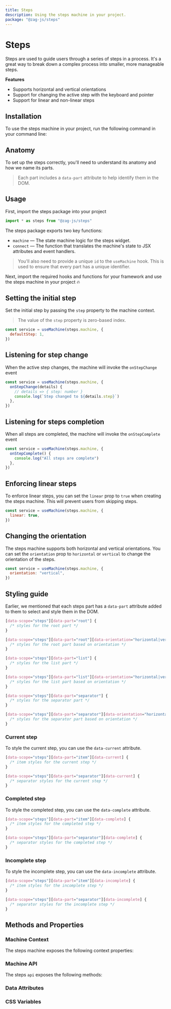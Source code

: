 ```yaml
---
title: Steps
description: Using the steps machine in your project.
package: "@zag-js/steps"
---
```


# Steps

Steps are used to guide users through a series of steps in a process. It's a
great way to break down a complex process into smaller, more manageable steps.

<Resources pkg="@zag-js/steps" />

<Showcase id="Steps" />

**Features**

- Supports horizontal and vertical orientations
- Support for changing the active step with the keyboard and pointer
- Support for linear and non-linear steps

## Installation

To use the steps machine in your project, run the following command in your
command line:

<CodeSnippet id="steps/installation.mdx" />

## Anatomy

To set up the steps correctly, you'll need to understand its anatomy and how we
name its parts.

> Each part includes a `data-part` attribute to help identify them in the DOM.

<Anatomy id="steps" />

## Usage

First, import the steps package into your project

```jsx
import * as steps from "@zag-js/steps"
```

The steps package exports two key functions:

- `machine` — The state machine logic for the steps widget.
- `connect` — The function that translates the machine's state to JSX attributes
  and event handlers.

> You'll also need to provide a unique `id` to the `useMachine` hook. This is
> used to ensure that every part has a unique identifier.

Next, import the required hooks and functions for your framework and use the
steps machine in your project 🔥

<CodeSnippet id="steps/usage.mdx" />

## Setting the initial step

Set the initial step by passing the `step` property to the machine context.

> The value of the `step` property is zero-based index.

```jsx {2}
const service = useMachine(steps.machine, {
  defaultStep: 1,
})
```

## Listening for step change

When the active step changes, the machine will invoke the `onStepChange` event

```jsx {2-4}
const service = useMachine(steps.machine, {
  onStepChange(details) {
    // details => { step: number }
    console.log(`Step changed to ${details.step}`)
  },
})
```

## Listening for steps completion

When all steps are completed, the machine will invoke the `onStepComplete` event

```jsx {2-4}
const service = useMachine(steps.machine, {
  onStepComplete() {
    console.log("All steps are complete")
  },
})
```

## Enforcing linear steps

To enforce linear steps, you can set the `linear` prop to `true` when creating
the steps machine. This will prevent users from skipping steps.

```jsx {2}
const service = useMachine(steps.machine, {
  linear: true,
})
```

## Changing the orientation

The steps machine supports both horizontal and vertical orientations. You can
set the `orientation` prop to `horizontal` or `vertical` to change the
orientation of the steps.

```jsx {2}
const service = useMachine(steps.machine, {
  orientation: "vertical",
})
```

## Styling guide

Earlier, we mentioned that each steps part has a `data-part` attribute added to
them to select and style them in the DOM.

```css
[data-scope="steps"][data-part="root"] {
  /* styles for the root part */
}

[data-scope="steps"][data-part="root"][data-orientation="horizontal|vertical"] {
  /* styles for the root part based on orientation */
}

[data-scope="steps"][data-part="list"] {
  /* styles for the list part */
}

[data-scope="steps"][data-part="list"][data-orientation="horizontal|vertical"] {
  /* styles for the list part based on orientation */
}

[data-scope="steps"][data-part="separator"] {
  /* styles for the separator part */
}

[data-scope="steps"][data-part="separator"][data-orientation="horizontal|vertical"] {
  /* styles for the separator part based on orientation */
}
```

### Current step

To style the current step, you can use the `data-current` attribute.

```css
[data-scope="steps"][data-part="item"][data-current] {
  /* item styles for the current step */
}

[data-scope="steps"][data-part="separator"][data-current] {
  /* separator styles for the current step */
}
```

### Completed step

To style the completed step, you can use the `data-complete` attribute.

```css
[data-scope="steps"][data-part="item"][data-complete] {
  /* item styles for the completed step */
}

[data-scope="steps"][data-part="separator"][data-complete] {
  /* separator styles for the completed step */
}
```

### Incomplete step

To style the incomplete step, you can use the `data-incomplete` attribute.

```css
[data-scope="steps"][data-part="item"][data-incomplete] {
  /* item styles for the incomplete step */
}

[data-scope="steps"][data-part="separator"][data-incomplete] {
  /* separator styles for the incomplete step */
}
```

## Methods and Properties

### Machine Context

The steps machine exposes the following context properties:

<ContextTable name="steps" />

### Machine API

The steps `api` exposes the following methods:

<ApiTable name="steps" />

### Data Attributes

<DataAttrTable name="steps" />

### CSS Variables

<CssVarTable name="steps" />
